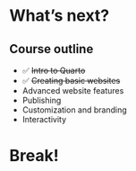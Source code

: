 # What's next? {background-color='{{< brand color yellow >}}' background-image='../../img/background-hex-shapes.svg' background-opacity='0.5'}

## Course outline

- ✅ ~~Intro to Quarto~~
- ✅ ~~Creating basic websites~~
- Advanced website features
- Publishing
- Customization and branding
- Interactivity

# Break! {background-color='{{< brand color pink >}}' background-image='../../img/background-hex-shapes.svg' background-opacity='0.5'}
